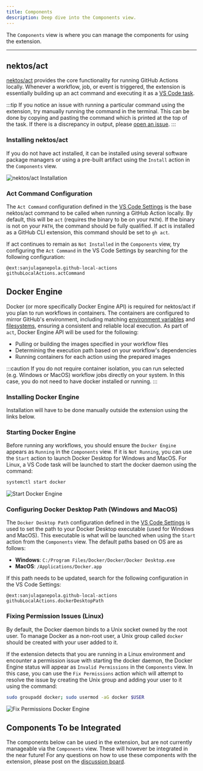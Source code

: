 ```yaml
---
title: Components
description: Deep dive into the Components view.
---
```



The `Components` view is where you can manage the components for using the extension.

<CardGrid>
   <LinkCard title="🛠️ nektos/act" href="#nektosact" description="Act the is the CLI tool which will be used for actually running your workflows locally."/>
   <LinkCard title="🐋 Docker Engine" href="#docker-engine" description="Docker Engine is required for act to function as it uses Docker to handle workflow execution."/>
</CardGrid>

---

## nektos/act

[nektos/act](https://github.com/nektos/act) provides the core functionality for running GitHub Actions locally. Whenever a workflow, job, or event is triggered, the extension is essentially building up an act command and executing it as a [VS Code task](https://code.visualstudio.com/docs/editor/tasks). 

:::tip
If you notice an issue with running a particular command using the extension, try manually running the command in the terminal. This can be done by copying and pasting the command which is printed at the top of the task. If there is a discrepancy in output, please [open an issue](https://github.com/SanjulaGanepola/github-local-actions/issues).
:::

### Installing nektos/act

If you do not have act installed, it can be installed using several software package managers or using a pre-built artifact using the `Install` action in the `Components` view. 

![nektos/act Installation](../../../assets/nektos-act-installation.png)

### Act Command Configuration

The `Act Command` configuration defined in the [VS Code Settings](https://code.visualstudio.com/docs/getstarted/settings) is the base nektos/act command to be called when running a GitHub Action locally. By default, this will be `act` (requires the binary to be on your `PATH`). If the binary is not on your `PATH`, the command should be fully qualified. If act is installed as a GitHub CLI extension, this command should be set to `gh act`.

If act continues to remain as `Not Installed` in the `Components` view, try configuring the `Act Command` in the VS Code Settings by searching for the following configuration:

```log
@ext:sanjulaganepola.github-local-actions githubLocalActions.actCommand
```

## Docker Engine

Docker (or more specifically Docker Engine API) is required for nektos/act if you plan to run workflows in containers. The containers are configured to mirror GitHub's environment, including matching [environment variables](https://docs.github.com/en/actions/writing-workflows/choosing-what-your-workflow-does/store-information-in-variables#default-environment-variables) and [filesystems](https://docs.github.com/en/actions/using-github-hosted-runners/using-github-hosted-runners#file-systems), ensuring a consistent and reliable local execution. As part of `act`, Docker Engine API will be used for the following:
    
* Pulling or building the images specified in your workflow files
* Determining the execution path based on your workflow's dependencies
* Running containers for each action using the prepared images

:::caution
If you do not require container isolation, you can run selected (e.g. Windows or MacOS) workflow jobs directly on your system. In this case, you do not need to have docker installed or running. 
:::

### Installing Docker Engine

Installation will have to be done manually outside the extension using the links below.

<CardGrid>
   <LinkCard title="Docker Desktop on Windows" href="https://docs.docker.com/desktop/setup/install/mac-install/"/>
   <LinkCard title="Docker Desktop on MacOS" href="https://docs.docker.com/desktop/setup/install/windows-install/"/>
   <LinkCard title="Docker Engine on Linux" href="https://docs.docker.com/engine/install/"/>
</CardGrid>

### Starting Docker Engine

Before running any workflows, you should ensure the `Docker Engine` appears as `Running` in the `Components` view. If it is `Not Running`, you can use the `Start` action to launch Docker Desktop for Windows and MacOS. For Linux, a VS Code task will be launched to start the docker daemon using the command:

```sh
systemctl start docker
```

![Start Docker Engine](../../../assets/start-docker-engine.png)

### Configuring Docker Desktop Path (Windows and MacOS)

The `Docker Desktop Path` configuration defined in the [VS Code Settings](https://code.visualstudio.com/docs/getstarted/settings) is used to set the path to your Docker Desktop executable (used for Windows and MacOS). This executable is what will be launched when using the `Start` action from the `Components` view. The default paths based on OS are as follows:

* **Windows**: `C:/Program Files/Docker/Docker/Docker Desktop.exe`
* **MacOS**: `/Applications/Docker.app`

If this path needs to be updated, search for the following configuration in the VS Code Settings:

```log
@ext:sanjulaganepola.github-local-actions githubLocalActions.dockerDesktopPath
```

### Fixing Permission Issues (Linux)

By default, the Docker daemon binds to a Unix socket owned by the root user. To manage Docker as a non-root user, a Unix group called `docker` should be created with your user added to it.

If the extension detects that you are running in a Linux environment and encounter a permission issue with starting the docker daemon, the Docker Engine status will appear as `Invalid Permissions` in the `Components` view. In this case, you can use the `Fix Permissions` action which will attempt to resolve the issue by creating the Unix group and adding your user to it using the command:

```sh
sudo groupadd docker; sudo usermod -aG docker $USER
```

![Fix Permissions Docker Engine](../../../assets/fix-permissions-docker-engine.png)

## Components To be Integrated

The components below can be used in the extension, but are not currently manageable via the `Components` view. These will however be integrated in the near future! For any questions on how to use these components with the extension, please post on the [discussion board](https://github.com/SanjulaGanepola/github-local-actions/discussions).

<LinkCard title="🗄️ Runner.Client" href="https://github.com/christopherhx/runner.server" description="Runner.Client is an alternative CLI tool to nektos/act for also running GitHub Actions locally."/>